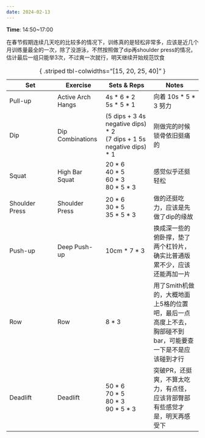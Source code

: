 ```yaml
---
date: 2024-02-13
---
```


**Time**: 14:50~17:00

在春节假期连续几天吃的比较多的情况下，训练真的是轻松非常多，应该是近几个月训练量最全的一次，除了没游泳，不然按照做了dip再shoulder press的情况，估计最后一组只能举3次，不过爽一次就行，明天继续开始规范饮食

| Set | Exercise | Sets & Reps | Notes
| - | - | - | -
| Pull-up | Active Arch Hangs | 4s * 6 * 2<br>5s * 5 * 1 | 向着 10s * 5 * 3 努力
| Dip | Dip Combinations | (5 dips + 3 4s negative dips) * 2 <br> (7 dips + 1 5s negative dips) * 1 | 刚做完的时候锁骨依旧挺痛的
| Squat | High Bar Squat | 20 * 6<br>40 * 5<br>60 * 3<br>80 * 5 * 3 | 感觉似乎还挺轻松
| Shoulder Press | Shoulder Press | 20 * 6<br>30 * 5<br>35 * 5 * 3 | 做的还挺吃力，应该是先做了dip的缘故
| Push-up | Deep Push-up | 10cm * 7 * 3 | 换成深一些的俯卧撑，垫了两个杠铃片，确实比普通版累不少，应该还能再加一片
| Row | Row | 8 * 3 | 用了Smith机做的，大概地面上5格的位置吧，最后一点高度上不去，胸部碰不到bar，可能要查一下是不是应该碰到才行
| Deadlift | Deadlift | 50 * 6<br>70 * 5<br>80 * 3<br>90 * 5 * 3 | 突破PR，还挺爽，不算太吃力，有点怪，应该背部臀部有些感觉才是，明天再感受下

: { .striped tbl-colwidths="[15, 20, 25, 40]" }
